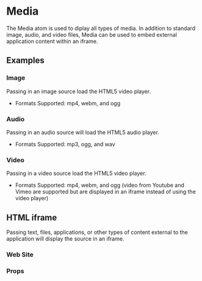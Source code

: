 
<Meta title="Atoms|Media" component={Media} />

# Media

The Media atom is used to diplay all types of media.  In addition to standard image, audio, and video files, Media can be used to embed external application content within an iframe.

## Examples

### Image

Passing in an image source load the HTML5 video player.

- Formats Supported: mp4, webm, and ogg

<Preview withToolbar>
  <Story name="Image">
    <Grid columns="3">
        <Media
          id="Image"
          media="https://cdn.facilityexecutive.com/wp-content/uploads/2019/09/38391858_ml-800x418-1-574x300.jpg"
        />
      </Grid>
  </Story>
</Preview>

### Audio

Passing in an audio source will load the HTML5 audio player.

- Formats Supported: mp3, ogg, and wav

<Preview withToolbar>
  <Story name="Audio">
    <Grid columns="3">
      <Media
        id="Audio"
        media="https://www.w3schools.com/html/horse.mp3"
      />
    </Grid>
  </Story>
</Preview>

### Video

Passing in a video source load the HTML5 video player.

- Formats Supported: mp4, webm, and ogg
(video from Youtube and Vimeo are supported but are displayed in an iframe instead of using the video player)

<Preview withToolbar>
  <Story name="Video">
    <Grid columns="3">
      <Media
        id="Video"
        media="http://clips.vorwaerts-gmbh.de/big_buck_bunny.mp4"
      />
      <Media
        media="https://www.youtube.com/embed/GJVwbyAY4Sk?autoplay=0"
      />
      <Media
        media="https://player.vimeo.com/video/798022"
      />
    </Grid>
  </Story>
</Preview>

## HTML iframe

Passing text, files, applications, or other types of content external to the application will display the source in an iframe.

### Web Site

<Preview withToolbar>
  <Story name="Web Site" parameters={{ decorators: [FullScreen] }}>
    <Media
      id="Web Site"
      media="https://www.lightboxre.com/"
    />
  </Story>
</Preview>

### Props

<Props of={Media} />
